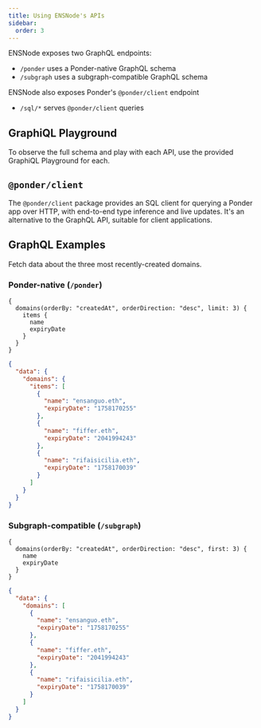 ```yaml
---
title: Using ENSNode's APIs
sidebar:
  order: 3
---
```



ENSNode exposes two GraphQL endpoints:
- `/ponder` uses a Ponder-native GraphQL schema
- `/subgraph` uses a subgraph-compatible GraphQL schema

ENSNode also exposes Ponder's `@ponder/client` endpoint
- `/sql/*` serves `@ponder/client` queries

## GraphiQL Playground

To observe the full schema and play with each API, use the provided GraphiQL Playground for each.

<LinkCard href="https://alpha.ensnode.io/ponder" title="Ponder-native GraphiQL Playground" />

<LinkCard href="https://alpha.ensnode.io/subgraph" title="Subgraph-compatible GraphiQL Playground" />

## `@ponder/client`

The `@ponder/client` package provides an SQL client for querying a Ponder app over HTTP, with end-to-end type inference and live updates. It's an alternative to the GraphQL API, suitable for client applications.

<LinkCard href="https://ponder.sh/docs/query/client" title="@ponder/client Documentation" />

## GraphQL Examples

Fetch data about the three most recently-created domains.

### Ponder-native (`/ponder`)

```gql
{
  domains(orderBy: "createdAt", orderDirection: "desc", limit: 3) {
    items {
      name
      expiryDate
    }
  }
}
```

```json
{
  "data": {
    "domains": {
      "items": [
        {
          "name": "ensanguo.eth",
          "expiryDate": "1758170255"
        },
        {
          "name": "fiffer.eth",
          "expiryDate": "2041994243"
        },
        {
          "name": "rifaisicilia.eth",
          "expiryDate": "1758170039"
        }
      ]
    }
  }
}
```

### Subgraph-compatible (`/subgraph`)


```gql
{
  domains(orderBy: "createdAt", orderDirection: "desc", first: 3) {
    name
    expiryDate
  }
}
```

```json
{
  "data": {
    "domains": [
      {
        "name": "ensanguo.eth",
        "expiryDate": "1758170255"
      },
      {
        "name": "fiffer.eth",
        "expiryDate": "2041994243"
      },
      {
        "name": "rifaisicilia.eth",
        "expiryDate": "1758170039"
      }
    ]
  }
}
```
